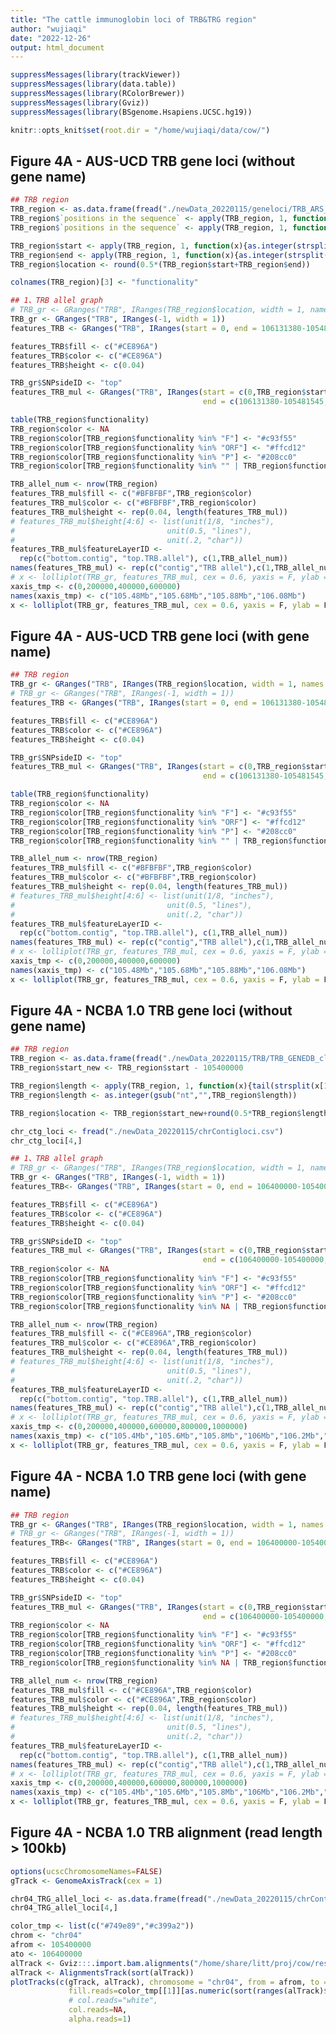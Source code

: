 ```yaml
---
title: "The cattle immunoglobin loci of TRB&TRG region"
author: "wujiaqi"
date: "2022-12-26"
output: html_document
---
```


```r
suppressMessages(library(trackViewer)) 
suppressMessages(library(data.table))
suppressMessages(library(RColorBrewer))
suppressMessages(library(Gviz))
suppressMessages(library(BSgenome.Hsapiens.UCSC.hg19))
```


```r
knitr::opts_knit$set(root.dir = "/home/wujiaqi/data/cow/")
```


## Figure 4A - AUS-UCD TRB gene loci (without gene name)

```r
## TRB region
TRB_region <- as.data.frame(fread("./newData_20220115/geneloci/TRB_ARS_UCD1.2_geneloci.clean.csv"))
TRB_region$`positions in the sequence` <- apply(TRB_region, 1, function(x){gsub("complement \\(", "", x[5])})
TRB_region$`positions in the sequence` <- apply(TRB_region, 1, function(x){gsub("\\)", "", x[5])})

TRB_region$start <- apply(TRB_region, 1, function(x){as.integer(strsplit(x[5],split = "\\..")[[1]][1])})
TRB_region$end <- apply(TRB_region, 1, function(x){as.integer(strsplit(x[5],split = "\\..")[[1]][2])})
TRB_region$location <- round(0.5*(TRB_region$start+TRB_region$end))

colnames(TRB_region)[3] <- "functionality"

## 1、TRB allel graph
# TRB_gr <- GRanges("TRB", IRanges(TRB_region$location, width = 1, names = TRB_region$`imgt gene name`))
TRB_gr <- GRanges("TRB", IRanges(-1, width = 1))
features_TRB <- GRanges("TRB", IRanges(start = 0, end = 106131380-105481545))

features_TRB$fill <- c("#CE896A")
features_TRB$color <- c("#CE896A")
features_TRB$height <- c(0.04)

TRB_gr$SNPsideID <- "top"
features_TRB_mul <- GRanges("TRB", IRanges(start = c(0,TRB_region$start),
                                           end = c(106131380-105481545,TRB_region$end)))

table(TRB_region$functionality)
TRB_region$color <- NA
TRB_region$color[TRB_region$functionality %in% "F"] <- "#c93f55"
TRB_region$color[TRB_region$functionality %in% "ORF"] <- "#ffcd12"
TRB_region$color[TRB_region$functionality %in% "P"] <- "#208cc0"
TRB_region$color[TRB_region$functionality %in% "" | TRB_region$functionality %in% NA] <- "#828282"

TRB_allel_num <- nrow(TRB_region)
features_TRB_mul$fill <- c("#BFBFBF",TRB_region$color)
features_TRB_mul$color <- c("#BFBFBF",TRB_region$color)
features_TRB_mul$height <- rep(0.04, length(features_TRB_mul))
# features_TRB_mul$height[4:6] <- list(unit(1/8, "inches"),
#                                  unit(0.5, "lines"),
#                                  unit(.2, "char"))
features_TRB_mul$featureLayerID <-
  rep(c("bottom.contig", "top.TRB.allel"), c(1,TRB_allel_num))
names(features_TRB_mul) <- rep(c("contig","TRB allel"),c(1,TRB_allel_num))
# x <- lolliplot(TRB_gr, features_TRB_mul, cex = 0.6, yaxis = F, ylab = F)
xaxis_tmp <- c(0,200000,400000,600000)
names(xaxis_tmp) <- c("105.48Mb","105.68Mb","105.88Mb","106.08Mb")
x <- lolliplot(TRB_gr, features_TRB_mul, cex = 0.6, yaxis = F, ylab = F, xaxis = xaxis_tmp)
```


## Figure 4A - AUS-UCD TRB gene loci (with gene name)

```r
## TRB region
TRB_gr <- GRanges("TRB", IRanges(TRB_region$location, width = 1, names = TRB_region$`imgt gene name`))
# TRB_gr <- GRanges("TRB", IRanges(-1, width = 1))
features_TRB <- GRanges("TRB", IRanges(start = 0, end = 106131380-105481545))

features_TRB$fill <- c("#CE896A")
features_TRB$color <- c("#CE896A")
features_TRB$height <- c(0.04)

TRB_gr$SNPsideID <- "top"
features_TRB_mul <- GRanges("TRB", IRanges(start = c(0,TRB_region$start),
                                           end = c(106131380-105481545,TRB_region$end)))

table(TRB_region$functionality)
TRB_region$color <- NA
TRB_region$color[TRB_region$functionality %in% "F"] <- "#c93f55"
TRB_region$color[TRB_region$functionality %in% "ORF"] <- "#ffcd12"
TRB_region$color[TRB_region$functionality %in% "P"] <- "#208cc0"
TRB_region$color[TRB_region$functionality %in% "" | TRB_region$functionality %in% NA] <- "#828282"

TRB_allel_num <- nrow(TRB_region)
features_TRB_mul$fill <- c("#BFBFBF",TRB_region$color)
features_TRB_mul$color <- c("#BFBFBF",TRB_region$color)
features_TRB_mul$height <- rep(0.04, length(features_TRB_mul))
# features_TRB_mul$height[4:6] <- list(unit(1/8, "inches"),
#                                  unit(0.5, "lines"),
#                                  unit(.2, "char"))
features_TRB_mul$featureLayerID <-
  rep(c("bottom.contig", "top.TRB.allel"), c(1,TRB_allel_num))
names(features_TRB_mul) <- rep(c("contig","TRB allel"),c(1,TRB_allel_num))
# x <- lolliplot(TRB_gr, features_TRB_mul, cex = 0.6, yaxis = F, ylab = F)
xaxis_tmp <- c(0,200000,400000,600000)
names(xaxis_tmp) <- c("105.48Mb","105.68Mb","105.88Mb","106.08Mb")
x <- lolliplot(TRB_gr, features_TRB_mul, cex = 0.6, yaxis = F, ylab = F, xaxis = xaxis_tmp)
```


## Figure 4A - NCBA 1.0 TRB gene loci (without gene name)

```r
## TRB region
TRB_region <- as.data.frame(fread("./newData_20220115/TRB/TRB_GENEDB_clean.csv"))
TRB_region$start_new <- TRB_region$start - 105400000

TRB_region$length <- apply(TRB_region, 1, function(x){tail(strsplit(x[1], split = "_")[[1]], 1)})
TRB_region$length <- as.integer(gsub("nt","",TRB_region$length))

TRB_region$location <- TRB_region$start_new+round(0.5*TRB_region$length)

chr_ctg_loci <- fread("./newData_20220115/chrContigloci.csv")
chr_ctg_loci[4,]

## 1、TRB allel graph
# TRB_gr <- GRanges("TRB", IRanges(TRB_region$location, width = 1, names = TRB_region$annotation))
TRB_gr <- GRanges("TRB", IRanges(-1, width = 1))
features_TRB<- GRanges("TRB", IRanges(start = 0, end = 106400000-105400000))

features_TRB$fill <- c("#CE896A")
features_TRB$color <- c("#CE896A")
features_TRB$height <- c(0.04)

TRB_gr$SNPsideID <- "top"
features_TRB_mul <- GRanges("TRB", IRanges(start = c(0,TRB_region$start_new),
                                           end = c(106400000-105400000,TRB_region$start_new+TRB_region$length)))
TRB_region$color <- NA
TRB_region$color[TRB_region$functionality %in% "F"] <- "#c93f55"
TRB_region$color[TRB_region$functionality %in% "ORF"] <- "#ffcd12"
TRB_region$color[TRB_region$functionality %in% "P"] <- "#208cc0"
TRB_region$color[TRB_region$functionality %in% NA | TRB_region$functionality %in% ""] <- "#828282"

TRB_allel_num <- nrow(TRB_region)
features_TRB_mul$fill <- c("#CE896A",TRB_region$color)
features_TRB_mul$color <- c("#CE896A",TRB_region$color)
features_TRB_mul$height <- rep(0.04, length(features_TRB_mul))
# features_TRB_mul$height[4:6] <- list(unit(1/8, "inches"),
#                                  unit(0.5, "lines"),
#                                  unit(.2, "char"))
features_TRB_mul$featureLayerID <-
  rep(c("bottom.contig", "top.TRB.allel"), c(1,TRB_allel_num))
names(features_TRB_mul) <- rep(c("contig","TRB allel"),c(1,TRB_allel_num))
# x <- lolliplot(TRB_gr, features_TRB_mul, cex = 0.6, yaxis = F, ylab = F)
xaxis_tmp <- c(0,200000,400000,600000,800000,1000000)
names(xaxis_tmp) <- c("105.4Mb","105.6Mb","105.8Mb","106Mb","106.2Mb","106.4Mb")
x <- lolliplot(TRB_gr, features_TRB_mul, cex = 0.6, yaxis = F, ylab = F, xaxis = xaxis_tmp)
```


## Figure 4A - NCBA 1.0 TRB gene loci (with gene name)

```r
## TRB region
TRB_gr <- GRanges("TRB", IRanges(TRB_region$location, width = 1, names = TRB_region$annotation))
# TRB_gr <- GRanges("TRB", IRanges(-1, width = 1))
features_TRB<- GRanges("TRB", IRanges(start = 0, end = 106400000-105400000))

features_TRB$fill <- c("#CE896A")
features_TRB$color <- c("#CE896A")
features_TRB$height <- c(0.04)

TRB_gr$SNPsideID <- "top"
features_TRB_mul <- GRanges("TRB", IRanges(start = c(0,TRB_region$start_new),
                                           end = c(106400000-105400000,TRB_region$start_new+TRB_region$length)))
TRB_region$color <- NA
TRB_region$color[TRB_region$functionality %in% "F"] <- "#c93f55"
TRB_region$color[TRB_region$functionality %in% "ORF"] <- "#ffcd12"
TRB_region$color[TRB_region$functionality %in% "P"] <- "#208cc0"
TRB_region$color[TRB_region$functionality %in% NA | TRB_region$functionality %in% ""] <- "#828282"

TRB_allel_num <- nrow(TRB_region)
features_TRB_mul$fill <- c("#CE896A",TRB_region$color)
features_TRB_mul$color <- c("#CE896A",TRB_region$color)
features_TRB_mul$height <- rep(0.04, length(features_TRB_mul))
# features_TRB_mul$height[4:6] <- list(unit(1/8, "inches"),
#                                  unit(0.5, "lines"),
#                                  unit(.2, "char"))
features_TRB_mul$featureLayerID <-
  rep(c("bottom.contig", "top.TRB.allel"), c(1,TRB_allel_num))
names(features_TRB_mul) <- rep(c("contig","TRB allel"),c(1,TRB_allel_num))
# x <- lolliplot(TRB_gr, features_TRB_mul, cex = 0.6, yaxis = F, ylab = F)
xaxis_tmp <- c(0,200000,400000,600000,800000,1000000)
names(xaxis_tmp) <- c("105.4Mb","105.6Mb","105.8Mb","106Mb","106.2Mb","106.4Mb")
x <- lolliplot(TRB_gr, features_TRB_mul, cex = 0.6, yaxis = F, ylab = F, xaxis = xaxis_tmp)
```


## Figure 4A - NCBA 1.0 TRB alignment (read length > 100kb)

```r
options(ucscChromosomeNames=FALSE)
gTrack <- GenomeAxisTrack(cex = 1)

chr04_TRG_allel_loci <- as.data.frame(fread("./newData_20220115/chrContigloci.csv"))
chr04_TRG_allel_loci[4,]

color_tmp <- list(c("#749e89","#c399a2"))
chrom <- "chr04"
afrom <- 105400000
ato <- 106400000
alTrack <- Gviz:::.import.bam.alignments("/home/share/litt/proj/cow/results/longAlignment/assembly/ont_assembly_immuno_loci_100kb.bam",GRanges(chrom, IRanges(afrom, ato)))
alTrack <- AlignmentsTrack(sort(alTrack))
plotTracks(c(gTrack, alTrack), chromosome = "chr04", from = afrom, to = ato, 
             fill.reads=color_tmp[[1]][as.numeric(sort(ranges(alTrack)$readStrand))],
             # col.reads="white", 
             col.reads=NA, 
             alpha.reads=1)
    
```

